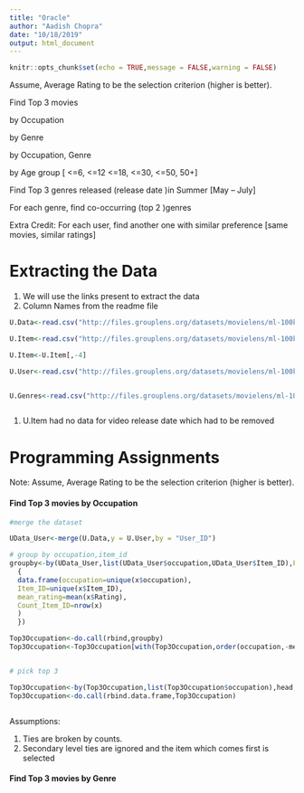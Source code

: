 ```yaml
---
title: "Oracle"
author: "Aadish Chopra"
date: "10/18/2019"
output: html_document
---
```


```r
knitr::opts_chunk$set(echo = TRUE,message = FALSE,warning = FALSE)
```


Assume, Average Rating to be the selection criterion (higher is better).

 

Find  Top 3 movies

by Occupation

by Genre

by Occupation, Genre

by Age group  [ <=6, <=12 <=18, <=30, <=50, 50+]

Find Top 3 genres released  (release date )in Summer [May – July]

For each genre, find co-occurring (top 2 )genres

 

Extra Credit:  For each user, find another one with similar preference [same movies, similar ratings]


# Extracting the Data

1. We will use the links present to extract the data 
2. Column Names from the readme file

```r

U.Data<-read.csv("http://files.grouplens.org/datasets/movielens/ml-100k/u.data",header = FALSE,sep = "\t",col.names = c("User_ID","Item_ID","Rating","TimeStamp"))

U.Item<-read.csv("http://files.grouplens.org/datasets/movielens/ml-100k/u.item",header=FALSE,sep="|",col.names = c("movie_id","movie_title","release_date","video_release_date","IMDb URL", "unknown","Action","Adventure","Animation","Children's","Comedy","Crime",    "Documentary","Drama","Fantasy","Film-Noir","Horror","Musical","Mystery","Romance"     ,"Sci-Fi","Thriller","War","Western"))

U.Item<-U.Item[,-4]

U.User<-read.csv("http://files.grouplens.org/datasets/movielens/ml-100k/u.user",header=FALSE,sep="|",col.names = c("User_ID","age","gender","occupation","zip code"))


U.Genres<-read.csv("http://files.grouplens.org/datasets/movielens/ml-100k/u.genre",header=FALSE,sep="|",col.names = c("genre","Number"))



```

1. U.Item had no data for video release date which had to be removed


# Programming Assignments

Note: Assume, Average Rating to be the selection criterion (higher is better).

####  Find  Top 3 movies by Occupation


```r
#merge the dataset

UData_User<-merge(U.Data,y = U.User,by = "User_ID")

# group by occupation,item_id 
groupby<-by(UData_User,list(UData_User$occupation,UData_User$Item_ID),FUN = function(x) 
  {
  data.frame(occupation=unique(x$occupation),
  Item_ID=unique(x$Item_ID),
  mean_rating=mean(x$Rating),
  Count_Item_ID=nrow(x)
  )
  })

Top3Occupation<-do.call(rbind,groupby)
Top3Occupation<-Top3Occupation[with(Top3Occupation,order(occupation,-mean_rating,-Count_Item_ID)),]


# pick top 3 

Top3Occupation<-by(Top3Occupation,list(Top3Occupation$occupation),head,n=3) 
Top3Occupation<-do.call(rbind.data.frame,Top3Occupation)



```

Assumptions:

1. Ties are broken by counts. 
2. Secondary level ties are ignored and the item which comes first is selected

####  Find  Top 3 movies by Genre

```r



```



